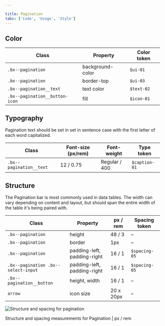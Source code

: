 ```yaml
---

title: Pagination
tabs: ['Code', 'Usage', 'Style']
---
```


## Color

| Class                          | Property         | Color token |
| ------------------------------ | ---------------- | ----------  |
| `.bx--pagination`              | background-color | `$ui-01`    |
| `.bx--pagination`              | border-top       | `$ui-03`    |
| `.bx--pagination__text`        | text color       | `$text-02`  |
| `.bx--pagination__button-icon` | fill             | `$icon-01`  |

## Typography

Pagination text should be set in set in sentence case with the first letter of each word capitalized.

| Class                   | Font-size (px/rem) | Font-weight   | Type token          |
| ----------------------- | ------------------ | ------------- | ------------------- |
| `.bx--pagination__text` | 12 / 0.75          | Regular / 400 | `$caption-01`       |

## Structure

The Pagination bar is most commonly used in data tables. The width can vary depending on content and layout, but should span the entire width of the table it's being paired with. 

| Class                                                       | Property                    | px / rem  | Spacing token |
| ----------------------------------------------------------- | --------------------------- | --------- | ------------- |
| `.bx--pagination`                                           | height                      | 48 / 3    | –             |
| `.bx--pagination`                                           | border                      | 1px       | –             |
| `.bx--pagination`                                           | padding-left, padding-right | 16 / 1    | `$spacing-05` |
| `.bx--pagination .bx--select-input`                         | padding-left, padding-right | 16 / 1    | `$spacing-05` |
| `.bx--pagination__button`                                   | height, width               | 16 / 1    | –  |
| `arrow`                                                     | icon size                   | 20 x 20px | –  |

![Structure and spacing for pagination](images/pagination-style-1.png)

<Caption>
    Structure and spacing measurements for Pagination | px / rem
</Caption>